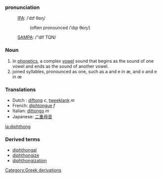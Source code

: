===pronunciation===
:[[International Phonetic Alphabet|IPA]]: /ˈdɪf θɒŋ/
::(often pronounced /ˈdɪp θɒŋ/)
:[[SAMPA]]: /"dIf TQN/


===Noun===
{{wikipedia}}
#In [[phonetics]], a complex [[vowel]] sound that begins as the sound of one vowel and ends as the sound of another vowel.
# joined syllables, pronounced as one, such as a and e in æ, and o and e in œ


=== Translations ===
*Dutch : [[diftong]] ''c'', [[tweeklank]] ''m''
*French: [[diphtongue]] ''f''
*Italian: [[dittongo]] ''m''
*Japanese: [[二重母音]]
[[la:diphthong]]


===Derived terms===
*[[diphthongal]] 
*[[diphthongize]]
*[[diphthongization]]




[[Category:Greek derivations]]
